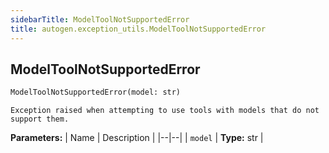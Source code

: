 ```yaml
---
sidebarTitle: ModelToolNotSupportedError
title: autogen.exception_utils.ModelToolNotSupportedError
---
```

<h2 id="autogen.exception_utils.ModelToolNotSupportedError" class="doc doc-heading">
    <code class="doc-symbol doc-symbol-heading doc-symbol-class"></code>
    <span class="doc doc-object-name doc-class-name">ModelToolNotSupportedError</span>
</h2>

```python
ModelToolNotSupportedError(model: str)
```

    Exception raised when attempting to use tools with models that do not support them.

<b>Parameters:</b>
| Name | Description |
|--|--|
| `model` | **Type:** str |